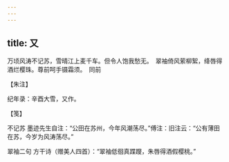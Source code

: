 ```yaml
---
---
---
```

title: 又
---







万顷风涛不记苏，雪晴江上麦千车。但令人饱我愁无。　翠袖倚风萦柳絮，绛唇得酒烂樱珠。尊前呵手镊霜须。　同前





【朱注】


纪年录：辛酉大雪，又作。





【笺】


不记苏 墨迹先生自注：“公田在苏州，今年风潮荡尽。”傅注：旧注云：“公有薄田在苏，今岁为风涛荡尽。”

翠袖二句 方干诗（赠美人四首）：“翠袖低徊真蹀躞，朱唇得酒假樱桃。”